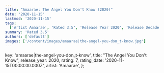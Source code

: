 ```yaml
---
title: "Amaarae: The Angel You Don't Know (2020)"
date: '2020-11-15'
lastmod: '2020-11-15'
tags:
  ['Artist Amaarae', 'Rated 3.5', 'Release Year 2020', 'Release Decade 2020']
summary: 'Rated 3.5'
authors: ['default']
images: ['/content/images/amaarae|the-angel-you-don_t-know.jpg']
---
```


  key: 'amaarae|the-angel-you-don_t-know',
  title: "The Angel You Don't Know",
  release_year: 2020,
  rating: 7,
  rating_date: '2020-11-15T00:00:00.000Z',
  artist: 'Amaarae',
};

<MusicRating data={data} />
